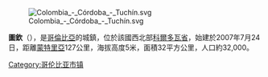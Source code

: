 [[Image:Colombia_-_Córdoba_-_Tuchín.svg|right]]

'''圖欽'''（{{lang-es|Tuchín}}），是[[哥倫比亞|哥倫比亞]]的城鎮，位於該國西北部[[科爾多瓦省_(哥倫比亞)|科爾多瓦省]]，始建於2007年7月24日，距離[[蒙特里亞|蒙特里亞]]127公里，海拔高度5米，面積32平方公里，人口約32,000。

{{coord|9|11|N|75|33|W|display=title|region:CO_type:city_source:GNS-enwiki}}

{{Colombia-geo-stub}}
[[Category:哥伦比亚市镇|Category:哥伦比亚市镇]]